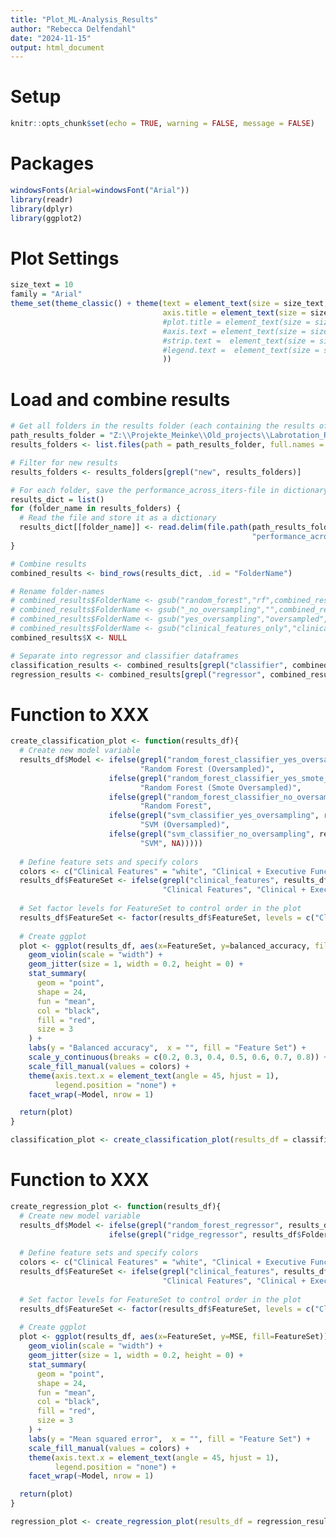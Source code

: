 ```yaml
---
title: "Plot_ML-Analysis_Results"
author: "Rebecca Delfendahl"
date: "2024-11-15"
output: html_document
---
```

# Setup
```r
knitr::opts_chunk$set(echo = TRUE, warning = FALSE, message = FALSE)
```

# Packages
```r
windowsFonts(Arial=windowsFont("Arial"))
library(readr)
library(dplyr)
library(ggplot2)
```

# Plot Settings
```r
size_text = 10
family = "Arial"
theme_set(theme_classic() + theme(text = element_text(size = size_text, family = family),
                                  axis.title = element_text(size = size_text +2, family = family),
                                  #plot.title = element_text(size = size_text, family = family),
                                  #axis.text = element_text(size = size_text, family = family),
                                  #strip.text =  element_text(size = size_text +4, family = family),
                                  #legend.text =  element_text(size = size_text, family = family)
                                  ))
```

# Load and combine results
```r
# Get all folders in the results folder (each containing the results of another model)
path_results_folder = "Z:\\Projekte_Meinke\\Old_projects\\Labrotation_Rebecca\\2_Machine_learning\\Results"
results_folders <- list.files(path = path_results_folder, full.names = FALSE)

# Filter for new results
results_folders <- results_folders[grepl("new", results_folders)]

# For each folder, save the performance_across_iters-file in dictionary
results_dict = list()
for (folder_name in results_folders) {
  # Read the file and store it as a dictionary
  results_dict[[folder_name]] <- read.delim(file.path(path_results_folder, folder_name,
                                                      "performance_across_iters.txt"))
}

# Combine results
combined_results <- bind_rows(results_dict, .id = "FolderName")

# Rename folder-names
# combined_results$FolderName <- gsub("random_forest","rf",combined_results$FolderName)
# combined_results$FolderName <- gsub("_no_oversampling","",combined_results$FolderName)
# combined_results$FolderName <- gsub("yes_oversampling","oversampled",combined_results$FolderName)
# combined_results$FolderName <- gsub("clinical_features_only","clinical_features",combined_results$FolderName)
combined_results$X <- NULL

# Separate into regressor and classifier dataframes
classification_results <- combined_results[grepl("classifier", combined_results$FolderName), ]
regression_results <- combined_results[grepl("regressor", combined_results$FolderName), ]
```

# Function to XXX
```r
create_classification_plot <- function(results_df){
  # Create new model variable
  results_df$Model <- ifelse(grepl("random_forest_classifier_yes_oversampling", results_df$FolderName),
                             "Random Forest (Oversampled)",
                      ifelse(grepl("random_forest_classifier_yes_smote_oversampling", results_df$FolderName),
                             "Random Forest (Smote Oversampled)",
                      ifelse(grepl("random_forest_classifier_no_oversampling", results_df$FolderName),
                             "Random Forest",
                      ifelse(grepl("svm_classifier_yes_oversampling", results_df$FolderName), 
                             "SVM (Oversampled)",
                      ifelse(grepl("svm_classifier_no_oversampling", results_df$FolderName), 
                             "SVM", NA)))))
  
  # Define feature sets and specify colors
  colors <- c("Clinical Features" = "white", "Clinical + Executive Functioning Features" = "#D3D3D3")
  results_df$FeatureSet <- ifelse(grepl("clinical_features", results_df$FolderName),
                                  "Clinical Features", "Clinical + Executive Functioning Features")
  
  # Set factor levels for FeatureSet to control order in the plot
  results_df$FeatureSet <- factor(results_df$FeatureSet, levels = c("Clinical Features", "Clinical + Executive Functioning Features"))
  
  # Create ggplot
  plot <- ggplot(results_df, aes(x=FeatureSet, y=balanced_accuracy, fill=FeatureSet)) +
    geom_violin(scale = "width") +
    geom_jitter(size = 1, width = 0.2, height = 0) + 
    stat_summary(
      geom = "point",
      shape = 24,
      fun = "mean",
      col = "black",
      fill = "red",
      size = 3
    ) +
    labs(y = "Balanced accuracy",  x = "", fill = "Feature Set") + 
    scale_y_continuous(breaks = c(0.2, 0.3, 0.4, 0.5, 0.6, 0.7, 0.8)) +
    scale_fill_manual(values = colors) + 
    theme(axis.text.x = element_text(angle = 45, hjust = 1),
          legend.position = "none") +
    facet_wrap(~Model, nrow = 1)

  return(plot)
}

classification_plot <- create_classification_plot(results_df = classification_results)
```

# Function to XXX
```r
create_regression_plot <- function(results_df){
  # Create new model variable
  results_df$Model <- ifelse(grepl("random_forest_regressor", results_df$FolderName), "Random Forest",
                      ifelse(grepl("ridge_regressor", results_df$FolderName), "Ridge", NA))
  
  # Define feature sets and specify colors
  colors <- c("Clinical Features" = "white", "Clinical + Executive Functioning Features" = "#D3D3D3")
  results_df$FeatureSet <- ifelse(grepl("clinical_features", results_df$FolderName),
                                  "Clinical Features", "Clinical + Executive Functioning Features")
  
  # Set factor levels for FeatureSet to control order in the plot
  results_df$FeatureSet <- factor(results_df$FeatureSet, levels = c("Clinical Features", "Clinical + Executive Functioning Features"))
  
  # Create ggplot
  plot <- ggplot(results_df, aes(x=FeatureSet, y=MSE, fill=FeatureSet)) +
    geom_violin(scale = "width") +
    geom_jitter(size = 1, width = 0.2, height = 0) + 
    stat_summary(
      geom = "point",
      shape = 24,
      fun = "mean",
      col = "black",
      fill = "red",
      size = 3
    ) +
    labs(y = "Mean squared error",  x = "", fill = "Feature Set") + 
    scale_fill_manual(values = colors) + 
    theme(axis.text.x = element_text(angle = 45, hjust = 1),
          legend.position = "none") +
    facet_wrap(~Model, nrow = 1)

  return(plot)
}

regression_plot <- create_regression_plot(results_df = regression_results)
```
